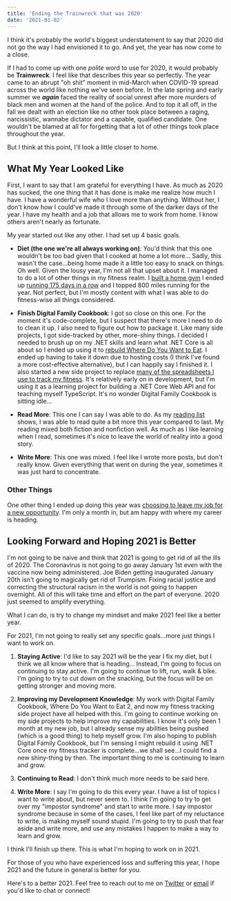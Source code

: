 ```yaml
---
title: 'Ending the Trainwreck that was 2020'
date: '2021-01-02'
---
```


I think it's probably the world's biggest understatement to say that 2020 did not go the way I had envisioned it to go. And yet, the year has now come to a close.

If I had to come up with one _polite_ word to use for 2020, it would probably be **Trainwreck**. I feel like that describes this year so perfectly. The year came to an abrupt "oh shit" moment in mid-March when COVID-19 spread across the world like nothing we've seen before. In the late spring and early summer we _**again**_ faced the reality of social unrest after more murders of black men and women at the hand of the police. And to top it all off, in the fall we dealt with an election like no other took place between a raging, narcissistic, wannabe dictator and a capable, qualified candidate. One wouldn't be blamed at all for forgetting that a lot of other things took place throughout the year.

But I think at this point, I'll look a little closer to home.

## What My Year Looked Like

First, I want to say that I am grateful for everything I have. As much as 2020 has sucked, the one thing that it has done is make me realize how much I have. I have a wonderful wife who I love more than anything. Without her, I don't know how I could've made it through some of the darker days of the year. I have my health and a job that allows me to work from home. I know others aren't nearly as fortunate.

My year started out like any other. I had set up 4 basic goals.

-   **Diet (the one we're all always working on)**: You'd think that this one wouldn't be too bad given that I cooked at home a lot more... Sadly, this wasn't the case...being home made it a little too easy to snack on things. Oh well. Given the lousy year, I'm not all that upset about it. I managed to do a lot of other things in my fitness realm. I [built a home gym](https://kpwags.com/2020/08/04/so-i-finally-built-a-home-gym.html) I ended up [running 175 days in a row](https://kpwags.com/2020/12/16/reflections-on-my-running-streak-coming-to-an-end.html) and I topped 800 miles running for the year. Not perfect, but I'm mostly content with what I was able to do fitness-wise all things considered.

-   **Finish Digital Family Cookbook**: I got so close on this one. For the moment it's code-complete, but I suspect that there's more I need to do to clean it up. I also need to figure out how to package it. Like many side projects, I got side-tracked by other, more-shiny things. I decided I needed to brush up on my .NET skills and learn what .NET Core is all about so I ended up using it to [rebuild Where Do You Want to Eat](https://kpwags.com/2020/07/05/so-i-finally-finished-a-side-project.html). I ended up having to take it down due to hosting costs (I think I've found a more cost-effective alternative), but I can happily say I finished it. I also started a new side project to replace [many of the spreadsheets I use to track my fitness](https://kpwags.com/2020/01/21/tracking-my-fitness-journey.html). It's relatively early on in development, but I'm using it as a learning project for building a .NET Core Web API and for teaching myself TypeScript. It's no wonder Digital Family Cookbook is sitting idle...

-   **Read More**: This one I can say I was able to do. As my [reading list](https://kpwags.com/reading-list/) shows, I was able to read quite a bit more this year compared to last. My reading mixed both fiction and nonfiction well. As much as I like learning when I read, sometimes it's nice to leave the world of reality into a good story.

-   **Write More**: This one was mixed. I feel like I wrote more posts, but don't really know. Given everything that went on during the year, sometimes it was just hard to concentrate.

### Other Things

One other thing I ended up doing this year was [choosing to leave my job for a new opportunity](https://kpwags.com/2020/12/14/starting-a-new-job.html). I'm only a month in, but am happy with where my career is heading.

## Looking Forward and Hoping 2021 is Better

I'm not going to be naive and think that 2021 is going to get rid of all the ills of 2020. The Coronavirus is not going to go away January 1st even with the vaccine now being administered. Joe Biden getting inaugurated January 20th isn't going to magically get rid of Trumpism. Fixing racial justice and correcting the structural racism in the world is not going to happen overnight. All of this will take time and effort on the part of everyone. 2020 just seemed to amplify everything.

What I can do, is try to change my mindset and make 2021 feel like a better year.

For 2021, I'm not going to really set any specific goals...more just things I want to work on.

1. **Staying Active**: I'd like to say 2021 will be the year I fix my diet, but I think we all know where that is heading... Instead, I'm going to focus on continuing to stay active. I'm going to continue to lift, run, walk & bike. I'm going to try to cut down on the snacking, but the focus will be on getting stronger and moving more.

2. **Improving my Development Knowledge**: My work with Digital Family Cookbook, Where Do You Want to Eat 2, and now my fitness tracking side project have all helped with this. I'm going to continue working on my side projects to help improve my capabilities. I know it's only been 1 month at my new job, but I already sense my abilities being pushed (which is a good thing) to help myself grow. I'm also hoping to publish Digital Family Cookbook, but I'm sensing I might rebuild it using .NET Core once my fitness tracker is complete...we shall see...I could find a new shiny-thing by then. The important thing to me is continuing to learn and grow.

3. **Continuing to Read**: I don't think much more needs to be said here.

4. **Write More**: I say I'm going to do this every year. I have a list of topics I want to write about, but never seem to. I think I'm going to try to get over my "impostor syndrome" and start to write more. I say impostor syndrome because in some of the cases, I feel like part of my reluctance to write, is making myself sound stupid. I'm going to try to push that fear aside and write more, and use any mistakes I happen to make a way to learn and grow.

I think I'll finish up there. This is what I'm hoping to work on in 2021.

For those of you who have experienced loss and suffering this year, I hope 2021 and the future in general is better for you.

Here's to a better 2021. Feel free to reach out to me on [Twitter](https://www.twitter.com/kpwags) or <a href="mailto:keith+blog@kpwags.com">email</a> if you'd like to chat or connect!

